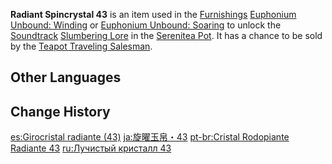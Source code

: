 {{Item Infobox
|id           = 141043
|image        = Item Radiant Spincrystal.png
|type         = Adventure Items
|group        = Radiant Spincrystals
|group2       = Liyue Spincrystals
|quality      = 4
|invCategory  = Precious Items
|description  = This wondrous crystal contains a certain rhythm, like something beautiful woven from delicate silk. These items can be found throughout the mainland or from merchants who collect curios. The tune held within this crystal can be revivified in your [[Serenitea Pot]] using either "[[Euphonium Unbound: Winding]]" or "[[Euphonium Unbound: Soaring]]." The tune contained within this [[Radiant Spincrystal]] is "[[Slumbering Lore]]."
|source1      = [[Chubby]]
|track        = Slumbering Lore
}}
'''Radiant Spincrystal 43''' is an item used in the [[Furnishings]] [[Euphonium Unbound: Winding]] or [[Euphonium Unbound: Soaring]] to unlock the [[Soundtrack]] [[Slumbering Lore]] in the [[Serenitea Pot]]. It has a chance to be sold by the [[Teapot Traveling Salesman]].

==Other Languages==
{{Other Languages
|default_hidden = 1
|en      = Radiant Spincrystal 43
|zhs     = 旋曜玉帛・其四十三
|zhs_rm  = Xuán Yào Yùbó - Qí Sìshísān
|zht     = 旋曜玉帛・其四十三
|zht_rm  = Xuán Yào Yùbó - Qí Sìshísān
|ja      = 旋曜玉帛・43
|ja_rm   = Sen'you Gyokuhaku - Yonjuusan{{Assumed}}
|ko      = 빛나는 결정・43
|ko_rm   = Binnaneun Gyeoljeong - Sasipssam
|es      = Girocristal radiante (43)
|fr      = Gyrocristal radiant 43
|ru      = Лучистый кристалл {{tt|43|}}
|th      = Radiant Spincrystal 43
|vi      = Ngọc Thạch Âm Vang 43
|de      = Strahlender Drehkristall XLIII
|id      = Radiant Spincrystal 43
|pt      = Cristal Rodopiante Radiante 43
|tr      = Parlak Burgu Kristal 43
|it      = Voltacristallo radioso 43
}}

==Change History==
{{Change History|2.6}}

[[es:Girocristal radiante (43)]]
[[ja:旋曜玉帛・43]]
[[pt-br:Cristal Rodopiante Radiante 43]]
[[ru:Лучистый кристалл 43]]